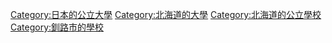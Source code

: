 [[Category:日本的公立大學|Category:日本的公立大學]]
[[Category:北海道的大學|Category:北海道的大學]]
[[Category:北海道的公立學校|Category:北海道的公立學校]]
[[Category:釧路市的學校|Category:釧路市的學校]]